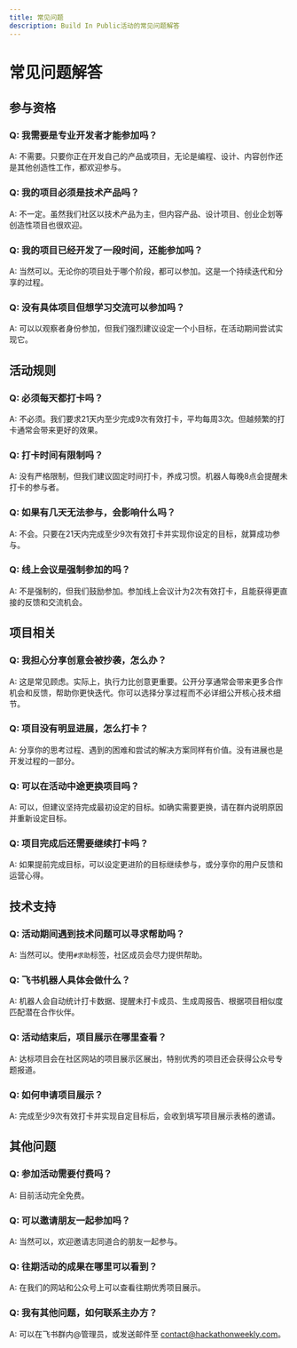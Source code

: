 ```yaml
---
title: 常见问题
description: Build In Public活动的常见问题解答
---
```


# 常见问题解答

## 参与资格

### Q: 我需要是专业开发者才能参加吗？
A: 不需要。只要你正在开发自己的产品或项目，无论是编程、设计、内容创作还是其他创造性工作，都欢迎参与。

### Q: 我的项目必须是技术产品吗？
A: 不一定。虽然我们社区以技术产品为主，但内容产品、设计项目、创业企划等创造性项目也很欢迎。

### Q: 我的项目已经开发了一段时间，还能参加吗？
A: 当然可以。无论你的项目处于哪个阶段，都可以参加。这是一个持续迭代和分享的过程。

### Q: 没有具体项目但想学习交流可以参加吗？
A: 可以以观察者身份参加，但我们强烈建议设定一个小目标，在活动期间尝试实现它。

## 活动规则

### Q: 必须每天都打卡吗？
A: 不必须。我们要求21天内至少完成9次有效打卡，平均每周3次。但越频繁的打卡通常会带来更好的效果。

### Q: 打卡时间有限制吗？
A: 没有严格限制，但我们建议固定时间打卡，养成习惯。机器人每晚8点会提醒未打卡的参与者。

### Q: 如果有几天无法参与，会影响什么吗？
A: 不会。只要在21天内完成至少9次有效打卡并实现你设定的目标，就算成功参与。

### Q: 线上会议是强制参加的吗？
A: 不是强制的，但我们鼓励参加。参加线上会议计为2次有效打卡，且能获得更直接的反馈和交流机会。

## 项目相关

### Q: 我担心分享创意会被抄袭，怎么办？
A: 这是常见顾虑。实际上，执行力比创意更重要。公开分享通常会带来更多合作机会和反馈，帮助你更快迭代。你可以选择分享过程而不必详细公开核心技术细节。

### Q: 项目没有明显进展，怎么打卡？
A: 分享你的思考过程、遇到的困难和尝试的解决方案同样有价值。没有进展也是开发过程的一部分。

### Q: 可以在活动中途更换项目吗？
A: 可以，但建议坚持完成最初设定的目标。如确实需要更换，请在群内说明原因并重新设定目标。

### Q: 项目完成后还需要继续打卡吗？
A: 如果提前完成目标，可以设定更进阶的目标继续参与，或分享你的用户反馈和运营心得。

## 技术支持

### Q: 活动期间遇到技术问题可以寻求帮助吗？
A: 当然可以。使用`#求助`标签，社区成员会尽力提供帮助。

### Q: 飞书机器人具体会做什么？
A: 机器人会自动统计打卡数据、提醒未打卡成员、生成周报告、根据项目相似度匹配潜在合作伙伴。

### Q: 活动结束后，项目展示在哪里查看？
A: 达标项目会在社区网站的项目展示区展出，特别优秀的项目还会获得公众号专题报道。

### Q: 如何申请项目展示？
A: 完成至少9次有效打卡并实现自定目标后，会收到填写项目展示表格的邀请。

## 其他问题

### Q: 参加活动需要付费吗？
A: 目前活动完全免费。

### Q: 可以邀请朋友一起参加吗？
A: 当然可以，欢迎邀请志同道合的朋友一起参与。

### Q: 往期活动的成果在哪里可以看到？
A: 在我们的网站和公众号上可以查看往期优秀项目展示。

### Q: 我有其他问题，如何联系主办方？
A: 可以在飞书群内@管理员，或发送邮件至 [contact@hackathonweekly.com](mailto:contact@hackathonweekly.com)。 